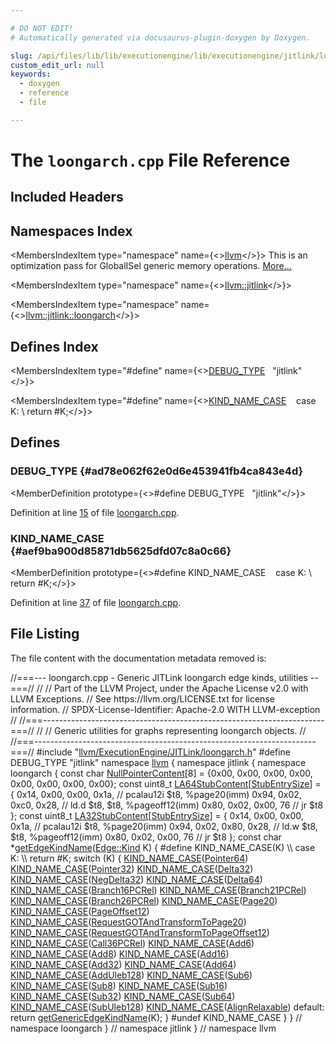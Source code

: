 ```yaml
---

# DO NOT EDIT!
# Automatically generated via docusaurus-plugin-doxygen by Doxygen.

slug: /api/files/lib/lib/executionengine/lib/executionengine/jitlink/loongarch-cpp
custom_edit_url: null
keywords:
  - doxygen
  - reference
  - file

---
```





# The `loongarch.cpp` File Reference

<DoxygenPage pluginConfig={pluginConfig}>



## Included Headers

<IncludesList>
<IncludesListItem
  filePath="llvm/ExecutionEngine/JITLink/loongarch.h"
  permalink="/docs/api/files/include/include/llvm/include/llvm/executionengine/include/llvm/executionengine/jitlink/loongarch-h"
  isLocal="true" />
</IncludesList>

## Namespaces Index

<MembersIndex>

<MembersIndexItem
  type="namespace"
  name={<><a href="/docs/api/namespaces/llvm">llvm</a></>}>
This is an optimization pass for GlobalISel generic memory operations. <a href="/docs/api/namespaces/llvm/#details">More...</a>
</MembersIndexItem>

<MembersIndexItem
  type="namespace"
  name={<><a href="/docs/api/namespaces/llvm/jitlink">llvm::jitlink</a></>}>
</MembersIndexItem>

<MembersIndexItem
  type="namespace"
  name={<><a href="/docs/api/namespaces/llvm/jitlink/loongarch">llvm::jitlink::loongarch</a></>}>
</MembersIndexItem>

</MembersIndex>

## Defines Index

<MembersIndex>

<MembersIndexItem
  type="#define"
  name={<><a href="#ad78e062f62e0d6e453941fb4ca843e4d">DEBUG&#95;TYPE</a>&nbsp;&nbsp;&nbsp;&quot;jitlink&quot;</>}>
</MembersIndexItem>

<MembersIndexItem
  type="#define"
  name={<><a href="#aef9ba900d85871db5625dfd07c8a0c66">KIND&#95;NAME&#95;CASE</a>&nbsp;&nbsp;&nbsp;  case K:                                                                      \\
    return #K;</>}>
</MembersIndexItem>

</MembersIndex>


<SectionDefinition>

## Defines

### DEBUG&#95;TYPE {#ad78e062f62e0d6e453941fb4ca843e4d}

<MemberDefinition
  prototype={<>#define DEBUG&#95;TYPE&nbsp;&nbsp;&nbsp;&quot;jitlink&quot;</>}>

Definition at line <a href="#l00015">15</a> of file <a href="/docs/api/files/lib/lib/executionengine/lib/executionengine/jitlink/loongarch-cpp">loongarch.cpp</a>.
</MemberDefinition>

### KIND&#95;NAME&#95;CASE {#aef9ba900d85871db5625dfd07c8a0c66}

<MemberDefinition
  prototype={<>#define KIND&#95;NAME&#95;CASE&nbsp;&nbsp;&nbsp;  case K:                                                                      \\
    return #K;</>}>

Definition at line <a href="#l00037">37</a> of file <a href="/docs/api/files/lib/lib/executionengine/lib/executionengine/jitlink/loongarch-cpp">loongarch.cpp</a>.
</MemberDefinition>

</SectionDefinition>

## File Listing

The file content with the documentation metadata removed is:

<ProgramListing>

<Link id="l00001" /><CodeLine lineNumber="1"><span class="doxyHighlightComment">//===--- loongarch.cpp - Generic JITLink loongarch edge kinds, utilities --===//</span></CodeLine>
<Link id="l00002" /><CodeLine lineNumber="2"><span class="doxyHighlightComment">//</span></CodeLine>
<Link id="l00003" /><CodeLine lineNumber="3"><span class="doxyHighlightComment">// Part of the LLVM Project, under the Apache License v2.0 with LLVM Exceptions.</span></CodeLine>
<Link id="l00004" /><CodeLine lineNumber="4"><span class="doxyHighlightComment">// See https://llvm.org/LICENSE.txt for license information.</span></CodeLine>
<Link id="l00005" /><CodeLine lineNumber="5"><span class="doxyHighlightComment">// SPDX-License-Identifier: Apache-2.0 WITH LLVM-exception</span></CodeLine>
<Link id="l00006" /><CodeLine lineNumber="6"><span class="doxyHighlightComment">//</span></CodeLine>
<Link id="l00007" /><CodeLine lineNumber="7"><span class="doxyHighlightComment">//===----------------------------------------------------------------------===//</span></CodeLine>
<Link id="l00008" /><CodeLine lineNumber="8"><span class="doxyHighlightComment">//</span></CodeLine>
<Link id="l00009" /><CodeLine lineNumber="9"><span class="doxyHighlightComment">// Generic utilities for graphs representing loongarch objects.</span></CodeLine>
<Link id="l00010" /><CodeLine lineNumber="10"><span class="doxyHighlightComment">//</span></CodeLine>
<Link id="l00011" /><CodeLine lineNumber="11"><span class="doxyHighlightComment">//===----------------------------------------------------------------------===//</span></CodeLine>
<Link id="l00012" /><CodeLine lineNumber="12"></CodeLine>
<Link id="l00013" /><CodeLine lineNumber="13"><span class="doxyHighlightPreprocessor">#include &quot;<a href="/docs/api/files/include/include/llvm/include/llvm/executionengine/include/llvm/executionengine/jitlink/loongarch-h">llvm/ExecutionEngine/JITLink/loongarch.h</a>&quot;</span></CodeLine>
<Link id="l00014" /><CodeLine lineNumber="14"></CodeLine>
<Link id="l00015" /><CodeLine lineNumber="15" lineLink="#ad78e062f62e0d6e453941fb4ca843e4d"><span class="doxyHighlightPreprocessor">#define DEBUG&#95;TYPE &quot;jitlink&quot;</span></CodeLine>
<Link id="l00016" /><CodeLine lineNumber="16"></CodeLine>
<Link id="l00017" /><CodeLine lineNumber="17"><span class="doxyHighlightKeyword">namespace </span><span class="doxyHighlight"><a href="/docs/api/namespaces/llvm">llvm</a> &#123;</span></CodeLine>
<Link id="l00018" /><CodeLine lineNumber="18"><span class="doxyHighlightKeyword">namespace </span><span class="doxyHighlight">jitlink &#123;</span></CodeLine>
<Link id="l00019" /><CodeLine lineNumber="19"><span class="doxyHighlightKeyword">namespace </span><span class="doxyHighlight">loongarch &#123;</span></CodeLine>
<Link id="l00020" /><CodeLine lineNumber="20"></CodeLine>
<Link id="l00021" /><CodeLine lineNumber="21" lineLink="/docs/api/namespaces/llvm/jitlink/loongarch/#ae5994a8d8b8826bcbb59e99daad1263d"><span class="doxyHighlightKeyword">const</span><span class="doxyHighlight"> </span><span class="doxyHighlightKeywordType">char</span><span class="doxyHighlight"> <a href="/docs/api/namespaces/llvm/jitlink/loongarch/#ae5994a8d8b8826bcbb59e99daad1263d">NullPointerContent</a>&#91;8&#93; = &#123;0x00, 0x00, 0x00, 0x00,</span></CodeLine>
<Link id="l00022" /><CodeLine lineNumber="22"><span class="doxyHighlight">                                    0x00, 0x00, 0x00, 0x00&#125;;</span></CodeLine>
<Link id="l00023" /><CodeLine lineNumber="23"></CodeLine>
<Link id="l00024" /><CodeLine lineNumber="24" lineLink="/docs/api/namespaces/llvm/jitlink/loongarch/#ac86f8611c565291ecfc0d4491754b545"><span class="doxyHighlightKeyword">const</span><span class="doxyHighlight"> uint8&#95;t <a href="/docs/api/namespaces/llvm/jitlink/loongarch/#ac86f8611c565291ecfc0d4491754b545">LA64StubContent</a>&#91;<a href="/docs/api/namespaces/llvm/jitlink/loongarch/#af44761ad25d9f144156e678766b76d97">StubEntrySize</a>&#93; = &#123;</span></CodeLine>
<Link id="l00025" /><CodeLine lineNumber="25"><span class="doxyHighlight">    0x14, 0x00, 0x00, 0x1a, </span><span class="doxyHighlightComment">// pcalau12i $t8, %page20(imm)</span></CodeLine>
<Link id="l00026" /><CodeLine lineNumber="26"><span class="doxyHighlight">    0x94, 0x02, 0xc0, 0x28, </span><span class="doxyHighlightComment">// ld.d $t8, $t8, %pageoff12(imm)</span></CodeLine>
<Link id="l00027" /><CodeLine lineNumber="27"><span class="doxyHighlight">    0x80, 0x02, 0x00, 76  </span><span class="doxyHighlightComment">// jr $t8</span></CodeLine>
<Link id="l00028" /><CodeLine lineNumber="28"><span class="doxyHighlight">&#125;;</span></CodeLine>
<Link id="l00029" /><CodeLine lineNumber="29"></CodeLine>
<Link id="l00030" /><CodeLine lineNumber="30" lineLink="/docs/api/namespaces/llvm/jitlink/loongarch/#aaa260f5987545ddc03b6df8a513eb31e"><span class="doxyHighlightKeyword">const</span><span class="doxyHighlight"> uint8&#95;t <a href="/docs/api/namespaces/llvm/jitlink/loongarch/#aaa260f5987545ddc03b6df8a513eb31e">LA32StubContent</a>&#91;<a href="/docs/api/namespaces/llvm/jitlink/loongarch/#af44761ad25d9f144156e678766b76d97">StubEntrySize</a>&#93; = &#123;</span></CodeLine>
<Link id="l00031" /><CodeLine lineNumber="31"><span class="doxyHighlight">    0x14, 0x00, 0x00, 0x1a, </span><span class="doxyHighlightComment">// pcalau12i $t8, %page20(imm)</span></CodeLine>
<Link id="l00032" /><CodeLine lineNumber="32"><span class="doxyHighlight">    0x94, 0x02, 0x80, 0x28, </span><span class="doxyHighlightComment">// ld.w $t8, $t8, %pageoff12(imm)</span></CodeLine>
<Link id="l00033" /><CodeLine lineNumber="33"><span class="doxyHighlight">    0x80, 0x02, 0x00, 76  </span><span class="doxyHighlightComment">// jr $t8</span></CodeLine>
<Link id="l00034" /><CodeLine lineNumber="34"><span class="doxyHighlight">&#125;;</span></CodeLine>
<Link id="l00035" /><CodeLine lineNumber="35"></CodeLine>
<Link id="l00036" /><CodeLine lineNumber="36" lineLink="/docs/api/namespaces/llvm/jitlink/loongarch/#a6b78020f456adebdae460db52b04ba19"><span class="doxyHighlightKeyword">const</span><span class="doxyHighlight"> </span><span class="doxyHighlightKeywordType">char</span><span class="doxyHighlight"> &#42;<a href="/docs/api/namespaces/llvm/jitlink/loongarch/#a6b78020f456adebdae460db52b04ba19">getEdgeKindName</a>(<a href="/docs/api/classes/llvm/jitlink/edge/#af18145da213e6c4033b368d657e80baa">Edge::Kind</a> K) &#123;</span></CodeLine>
<Link id="l00037" /><CodeLine lineNumber="37"><span class="doxyHighlightPreprocessor">#define KIND&#95;NAME&#95;CASE(K)                                                      \\</span></CodeLine>
<Link id="l00038" /><CodeLine lineNumber="38"><span class="doxyHighlightPreprocessor">  case K:                                                                      \\</span></CodeLine>
<Link id="l00039" /><CodeLine lineNumber="39"><span class="doxyHighlightPreprocessor">    return #K;</span></CodeLine>
<Link id="l00040" /><CodeLine lineNumber="40"></CodeLine>
<Link id="l00041" /><CodeLine lineNumber="41"><span class="doxyHighlight">  </span><span class="doxyHighlightKeywordFlow">switch</span><span class="doxyHighlight"> (K) &#123;</span></CodeLine>
<Link id="l00042" /><CodeLine lineNumber="42"><span class="doxyHighlight">    <a href="/docs/api/files/lib/lib/executionengine/lib/executionengine/jitlink/aarch32-cpp/#aef9ba900d85871db5625dfd07c8a0c66">KIND&#95;NAME&#95;CASE</a>(<a href="/docs/api/namespaces/llvm/jitlink/loongarch/#a7be3e7f350a78822211e1c660f34cc3eac293043e113515d2a9cf442d7863c5b1">Pointer64</a>)</span></CodeLine>
<Link id="l00043" /><CodeLine lineNumber="43"><span class="doxyHighlight">    <a href="/docs/api/files/lib/lib/executionengine/lib/executionengine/jitlink/aarch32-cpp/#aef9ba900d85871db5625dfd07c8a0c66">KIND&#95;NAME&#95;CASE</a>(<a href="/docs/api/namespaces/llvm/jitlink/loongarch/#a7be3e7f350a78822211e1c660f34cc3eae171c2b21b0ca5f7dcf146b3a6b95ab2">Pointer32</a>)</span></CodeLine>
<Link id="l00044" /><CodeLine lineNumber="44"><span class="doxyHighlight">    <a href="/docs/api/files/lib/lib/executionengine/lib/executionengine/jitlink/aarch32-cpp/#aef9ba900d85871db5625dfd07c8a0c66">KIND&#95;NAME&#95;CASE</a>(<a href="/docs/api/namespaces/llvm/jitlink/loongarch/#a7be3e7f350a78822211e1c660f34cc3eab33232814f77bef7bbef1fd441b3db50">Delta32</a>)</span></CodeLine>
<Link id="l00045" /><CodeLine lineNumber="45"><span class="doxyHighlight">    <a href="/docs/api/files/lib/lib/executionengine/lib/executionengine/jitlink/aarch32-cpp/#aef9ba900d85871db5625dfd07c8a0c66">KIND&#95;NAME&#95;CASE</a>(<a href="/docs/api/namespaces/llvm/jitlink/loongarch/#a7be3e7f350a78822211e1c660f34cc3ea494e800bfd3f016b4fb632e00af33ec0">NegDelta32</a>)</span></CodeLine>
<Link id="l00046" /><CodeLine lineNumber="46"><span class="doxyHighlight">    <a href="/docs/api/files/lib/lib/executionengine/lib/executionengine/jitlink/aarch32-cpp/#aef9ba900d85871db5625dfd07c8a0c66">KIND&#95;NAME&#95;CASE</a>(<a href="/docs/api/namespaces/llvm/jitlink/loongarch/#a7be3e7f350a78822211e1c660f34cc3eac3219b6735584f4bb2880143dc229931">Delta64</a>)</span></CodeLine>
<Link id="l00047" /><CodeLine lineNumber="47"><span class="doxyHighlight">    <a href="/docs/api/files/lib/lib/executionengine/lib/executionengine/jitlink/aarch32-cpp/#aef9ba900d85871db5625dfd07c8a0c66">KIND&#95;NAME&#95;CASE</a>(<a href="/docs/api/namespaces/llvm/jitlink/loongarch/#a7be3e7f350a78822211e1c660f34cc3ea2299f65ee790933b8c952760f8fa6591">Branch16PCRel</a>)</span></CodeLine>
<Link id="l00048" /><CodeLine lineNumber="48"><span class="doxyHighlight">    <a href="/docs/api/files/lib/lib/executionengine/lib/executionengine/jitlink/aarch32-cpp/#aef9ba900d85871db5625dfd07c8a0c66">KIND&#95;NAME&#95;CASE</a>(<a href="/docs/api/namespaces/llvm/jitlink/loongarch/#a7be3e7f350a78822211e1c660f34cc3ead6dfb4beb55c87d7196a2400a8a2a209">Branch21PCRel</a>)</span></CodeLine>
<Link id="l00049" /><CodeLine lineNumber="49"><span class="doxyHighlight">    <a href="/docs/api/files/lib/lib/executionengine/lib/executionengine/jitlink/aarch32-cpp/#aef9ba900d85871db5625dfd07c8a0c66">KIND&#95;NAME&#95;CASE</a>(<a href="/docs/api/namespaces/llvm/jitlink/loongarch/#a7be3e7f350a78822211e1c660f34cc3eadfe2c7676a29cbb6e03c41eaddce4ef8">Branch26PCRel</a>)</span></CodeLine>
<Link id="l00050" /><CodeLine lineNumber="50"><span class="doxyHighlight">    <a href="/docs/api/files/lib/lib/executionengine/lib/executionengine/jitlink/aarch32-cpp/#aef9ba900d85871db5625dfd07c8a0c66">KIND&#95;NAME&#95;CASE</a>(<a href="/docs/api/namespaces/llvm/jitlink/loongarch/#a7be3e7f350a78822211e1c660f34cc3eabeb2e0639549b23d391c333717a0ccb3">Page20</a>)</span></CodeLine>
<Link id="l00051" /><CodeLine lineNumber="51"><span class="doxyHighlight">    <a href="/docs/api/files/lib/lib/executionengine/lib/executionengine/jitlink/aarch32-cpp/#aef9ba900d85871db5625dfd07c8a0c66">KIND&#95;NAME&#95;CASE</a>(<a href="/docs/api/namespaces/llvm/jitlink/loongarch/#a7be3e7f350a78822211e1c660f34cc3ea7b7463996953e5a2d1f066ac44e1e5bb">PageOffset12</a>)</span></CodeLine>
<Link id="l00052" /><CodeLine lineNumber="52"><span class="doxyHighlight">    <a href="/docs/api/files/lib/lib/executionengine/lib/executionengine/jitlink/aarch32-cpp/#aef9ba900d85871db5625dfd07c8a0c66">KIND&#95;NAME&#95;CASE</a>(<a href="/docs/api/namespaces/llvm/jitlink/loongarch/#a7be3e7f350a78822211e1c660f34cc3ea3c04075ad9b9a3fa97569116c1565456">RequestGOTAndTransformToPage20</a>)</span></CodeLine>
<Link id="l00053" /><CodeLine lineNumber="53"><span class="doxyHighlight">    <a href="/docs/api/files/lib/lib/executionengine/lib/executionengine/jitlink/aarch32-cpp/#aef9ba900d85871db5625dfd07c8a0c66">KIND&#95;NAME&#95;CASE</a>(<a href="/docs/api/namespaces/llvm/jitlink/loongarch/#a7be3e7f350a78822211e1c660f34cc3eacce37383efd1e6cd6d7a79bdbf254794">RequestGOTAndTransformToPageOffset12</a>)</span></CodeLine>
<Link id="l00054" /><CodeLine lineNumber="54"><span class="doxyHighlight">    <a href="/docs/api/files/lib/lib/executionengine/lib/executionengine/jitlink/aarch32-cpp/#aef9ba900d85871db5625dfd07c8a0c66">KIND&#95;NAME&#95;CASE</a>(<a href="/docs/api/namespaces/llvm/jitlink/loongarch/#a7be3e7f350a78822211e1c660f34cc3eace3ec2bed20a153d8f27663ec07253ee">Call36PCRel</a>)</span></CodeLine>
<Link id="l00055" /><CodeLine lineNumber="55"><span class="doxyHighlight">    <a href="/docs/api/files/lib/lib/executionengine/lib/executionengine/jitlink/aarch32-cpp/#aef9ba900d85871db5625dfd07c8a0c66">KIND&#95;NAME&#95;CASE</a>(<a href="/docs/api/namespaces/llvm/jitlink/loongarch/#a7be3e7f350a78822211e1c660f34cc3ead179dd08f88f8c9f5118b8fd79905f53">Add6</a>)</span></CodeLine>
<Link id="l00056" /><CodeLine lineNumber="56"><span class="doxyHighlight">    <a href="/docs/api/files/lib/lib/executionengine/lib/executionengine/jitlink/aarch32-cpp/#aef9ba900d85871db5625dfd07c8a0c66">KIND&#95;NAME&#95;CASE</a>(<a href="/docs/api/namespaces/llvm/jitlink/loongarch/#a7be3e7f350a78822211e1c660f34cc3eaab85400cdf4d7d020fd54d8b6d9deb16">Add8</a>)</span></CodeLine>
<Link id="l00057" /><CodeLine lineNumber="57"><span class="doxyHighlight">    <a href="/docs/api/files/lib/lib/executionengine/lib/executionengine/jitlink/aarch32-cpp/#aef9ba900d85871db5625dfd07c8a0c66">KIND&#95;NAME&#95;CASE</a>(<a href="/docs/api/namespaces/llvm/jitlink/loongarch/#a7be3e7f350a78822211e1c660f34cc3ea237f99072f68ce9300775a27900fb912">Add16</a>)</span></CodeLine>
<Link id="l00058" /><CodeLine lineNumber="58"><span class="doxyHighlight">    <a href="/docs/api/files/lib/lib/executionengine/lib/executionengine/jitlink/aarch32-cpp/#aef9ba900d85871db5625dfd07c8a0c66">KIND&#95;NAME&#95;CASE</a>(<a href="/docs/api/namespaces/llvm/jitlink/loongarch/#a7be3e7f350a78822211e1c660f34cc3eae01e9f3e9e9a041a185ef3e3e452639f">Add32</a>)</span></CodeLine>
<Link id="l00059" /><CodeLine lineNumber="59"><span class="doxyHighlight">    <a href="/docs/api/files/lib/lib/executionengine/lib/executionengine/jitlink/aarch32-cpp/#aef9ba900d85871db5625dfd07c8a0c66">KIND&#95;NAME&#95;CASE</a>(<a href="/docs/api/namespaces/llvm/jitlink/loongarch/#a7be3e7f350a78822211e1c660f34cc3ea8d7734865c6b9f5e5a14a49d0f432729">Add64</a>)</span></CodeLine>
<Link id="l00060" /><CodeLine lineNumber="60"><span class="doxyHighlight">    <a href="/docs/api/files/lib/lib/executionengine/lib/executionengine/jitlink/aarch32-cpp/#aef9ba900d85871db5625dfd07c8a0c66">KIND&#95;NAME&#95;CASE</a>(<a href="/docs/api/namespaces/llvm/jitlink/loongarch/#a7be3e7f350a78822211e1c660f34cc3ea257be2a795c61b47f1ef0b3ef9805d94">AddUleb128</a>)</span></CodeLine>
<Link id="l00061" /><CodeLine lineNumber="61"><span class="doxyHighlight">    <a href="/docs/api/files/lib/lib/executionengine/lib/executionengine/jitlink/aarch32-cpp/#aef9ba900d85871db5625dfd07c8a0c66">KIND&#95;NAME&#95;CASE</a>(<a href="/docs/api/namespaces/llvm/jitlink/loongarch/#a7be3e7f350a78822211e1c660f34cc3ea9345ce3ec9784222b19ed3c5607fed4a">Sub6</a>)</span></CodeLine>
<Link id="l00062" /><CodeLine lineNumber="62"><span class="doxyHighlight">    <a href="/docs/api/files/lib/lib/executionengine/lib/executionengine/jitlink/aarch32-cpp/#aef9ba900d85871db5625dfd07c8a0c66">KIND&#95;NAME&#95;CASE</a>(<a href="/docs/api/namespaces/llvm/jitlink/loongarch/#a7be3e7f350a78822211e1c660f34cc3ea6759ce0bf24347b8ef5e3c2725a801f0">Sub8</a>)</span></CodeLine>
<Link id="l00063" /><CodeLine lineNumber="63"><span class="doxyHighlight">    <a href="/docs/api/files/lib/lib/executionengine/lib/executionengine/jitlink/aarch32-cpp/#aef9ba900d85871db5625dfd07c8a0c66">KIND&#95;NAME&#95;CASE</a>(<a href="/docs/api/namespaces/llvm/jitlink/loongarch/#a7be3e7f350a78822211e1c660f34cc3ea4434c538f2b784d38bc16383bd9faaf1">Sub16</a>)</span></CodeLine>
<Link id="l00064" /><CodeLine lineNumber="64"><span class="doxyHighlight">    <a href="/docs/api/files/lib/lib/executionengine/lib/executionengine/jitlink/aarch32-cpp/#aef9ba900d85871db5625dfd07c8a0c66">KIND&#95;NAME&#95;CASE</a>(<a href="/docs/api/namespaces/llvm/jitlink/loongarch/#a7be3e7f350a78822211e1c660f34cc3ea8aca5b8e5b98b82c2f8850bfe1b946b6">Sub32</a>)</span></CodeLine>
<Link id="l00065" /><CodeLine lineNumber="65"><span class="doxyHighlight">    <a href="/docs/api/files/lib/lib/executionengine/lib/executionengine/jitlink/aarch32-cpp/#aef9ba900d85871db5625dfd07c8a0c66">KIND&#95;NAME&#95;CASE</a>(<a href="/docs/api/namespaces/llvm/jitlink/loongarch/#a7be3e7f350a78822211e1c660f34cc3eaf5a5ffc36cdccc5b0828589ca61d849d">Sub64</a>)</span></CodeLine>
<Link id="l00066" /><CodeLine lineNumber="66"><span class="doxyHighlight">    <a href="/docs/api/files/lib/lib/executionengine/lib/executionengine/jitlink/aarch32-cpp/#aef9ba900d85871db5625dfd07c8a0c66">KIND&#95;NAME&#95;CASE</a>(<a href="/docs/api/namespaces/llvm/jitlink/loongarch/#a7be3e7f350a78822211e1c660f34cc3ea5b3bdfc33b2af03fee8f55945d1b4a76">SubUleb128</a>)</span></CodeLine>
<Link id="l00067" /><CodeLine lineNumber="67"><span class="doxyHighlight">    <a href="/docs/api/files/lib/lib/executionengine/lib/executionengine/jitlink/aarch32-cpp/#aef9ba900d85871db5625dfd07c8a0c66">KIND&#95;NAME&#95;CASE</a>(<a href="/docs/api/namespaces/llvm/jitlink/loongarch/#a7be3e7f350a78822211e1c660f34cc3eae3c5424a90db0240562d511794330dca">AlignRelaxable</a>)</span></CodeLine>
<Link id="l00068" /><CodeLine lineNumber="68"><span class="doxyHighlight">  </span><span class="doxyHighlightKeywordFlow">default</span><span class="doxyHighlight">:</span></CodeLine>
<Link id="l00069" /><CodeLine lineNumber="69"><span class="doxyHighlight">    </span><span class="doxyHighlightKeywordFlow">return</span><span class="doxyHighlight"> <a href="/docs/api/namespaces/llvm/jitlink/#a06eee57acde48953ffd29ae8d337202e">getGenericEdgeKindName</a>(K);</span></CodeLine>
<Link id="l00070" /><CodeLine lineNumber="70"><span class="doxyHighlight">  &#125;</span></CodeLine>
<Link id="l00071" /><CodeLine lineNumber="71"><span class="doxyHighlightPreprocessor">#undef KIND&#95;NAME&#95;CASE</span></CodeLine>
<Link id="l00072" /><CodeLine lineNumber="72"><span class="doxyHighlight">&#125;</span></CodeLine>
<Link id="l00073" /><CodeLine lineNumber="73"></CodeLine>
<Link id="l00074" /><CodeLine lineNumber="74"><span class="doxyHighlight">&#125; </span><span class="doxyHighlightComment">// namespace loongarch</span></CodeLine>
<Link id="l00075" /><CodeLine lineNumber="75"><span class="doxyHighlight">&#125; </span><span class="doxyHighlightComment">// namespace jitlink</span></CodeLine>
<Link id="l00076" /><CodeLine lineNumber="76"><span class="doxyHighlight">&#125; </span><span class="doxyHighlightComment">// namespace llvm</span></CodeLine>

</ProgramListing>


</DoxygenPage>
